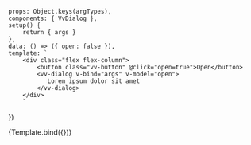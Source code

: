 
<Meta title="Components/Dialog" component={VvDialog} />

	props: Object.keys(argTypes),
	components: { VvDialog },
	setup() {
		return { args }
	},
	data: () => ({ open: false }),
	template: `
		<div class="flex flex-column">
			<button class="vv-button" @click="open=true">Open</button>
            <vv-dialog v-bind="args" v-model="open">
               Lorem ipsum dolor sit amet
            </vv-dialog>
		</div>
        `
})

<Canvas>
	<Story name="Dialog" args={{ id: 'dialog' }} play={dialogTest}>
		{Template.bind({})}
	</Story>
</Canvas>

